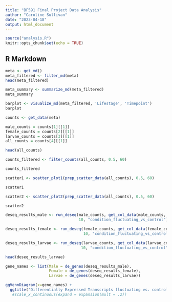 ```yaml
---
title: "BF591 Final Project Data Analysis"
author: "Caroline Sullivan"
date: "2023-04-18"
output: html_document
---
```


```r
source("analysis.R")
knitr::opts_chunk$set(echo = TRUE)
```

## R Markdown

```r
meta <- get_md()
meta_filtered <- filter_md(meta)
head(meta_filtered)
```
```r
meta_summary <- summarize_md(meta_filtered)
meta_summary
```
```r
barplot <- visualize_md(meta_filtered, 'Lifestage', 'Timepoint')
barplot
```

```r
counts <- get_data(meta)

male_counts = counts[1][[1]]
female_counts = counts[2][[1]]
larvae_counts = counts[3][[1]]
all_counts = counts[4][[1]]

head(all_counts)

```
```r
counts_filtered <- filter_counts(all_counts, 0.5, 60)

counts_filtered

```
```r
scatter1 <- scatter_plot1(prep_scatter_data(all_counts), 0.5, 60)

scatter1

```
```r
scatter2 <- scatter_plot2(prep_scatter_data(all_counts), 0.5, 60)

scatter2

```

```r
deseq_results_male <- run_deseq(male_counts, get_col_data(male_counts, meta), 
                                10, "condition_fluctuating_vs_control")

deseq_results_female <- run_deseq(female_counts, get_col_data(female_counts, meta),
                                  10, "condition_fluctuating_vs_control")

deseq_results_larvae <- run_deseq(larvae_counts, get_col_data(larvae_counts, meta), 
                                 10, "condition_fluctuating_vs_control")

```

```r
head(deseq_results_larvae)
```
```r

gene_names <- list(Male = de_genes(deseq_results_male), 
                   Female = de_genes(deseq_results_female), 
                   Larvae = de_genes(deseq_results_larvae))

ggVennDiagram(x=gene_names) +
  ggtitle('Differentially Expressed Transcripts fluctuating vs. control') #+
   #scale_x_continuous(expand = expansion(mult = .2))

```
